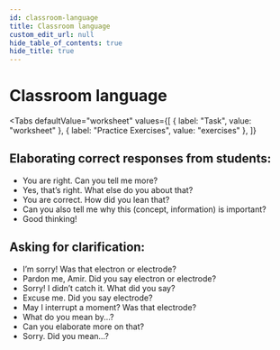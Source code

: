```yaml
---
id: classroom-language
title: Classroom language
custom_edit_url: null
hide_table_of_contents: true
hide_title: true
---
```



<Theme theRedoxReactions />

# Classroom language

<Tabs
  defaultValue="worksheet"
  values={[
    { label: "Task", value: "worksheet" },
    { label: "Practice Exercises", value: "exercises" },
  ]}
>

<TabItem value="worksheet">

## Elaborating correct responses from students: <AudioButton url="/media/Elaborating correct responses from students.0f061d83.mp3" />

- You are right. Can you tell me more?
- Yes, that’s right. What else do you about that?
- You are correct. How did you lean that?
- Can you also tell me why this (concept, information) is important?
- Good thinking!

## Asking for clarification: <AudioButton url="/media/Asking for clarification.27fde7ca.mp3" />

- I’m sorry! Was that electron or electrode?
- Pardon me, Amir. Did you say electron or electrode?
- Sorry! I didn’t catch it. What did you say?
- Excuse me. Did you say electrode?
- May I interrupt a moment? Was that electrode?
- What do you mean by...?
- Can you elaborate more on that?
- Sorry. Did you mean...?

</TabItem>

<TabItem value="exercises">
  <Frame src="https://learningapps.org/watch?v=pstpwvjtv21" height="420px" />
</TabItem>

</Tabs>

